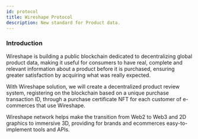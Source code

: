 ```yaml
---
id: protocol
title: Wireshape Protocol
description: New standard for Product data.
---
```


### Introduction

Wireshape is building a public blockchain dedicated to decentralizing global product data, making it useful for consumers to have real, complete and relevant information about a product before it is purchased, ensuring greater satisfaction by acquiring what was really expected.

With Wireshape solution, we will create a decentralized product review system, registering on the blockchain based on a unique purchase transaction ID, through a purchase certificate NFT for each customer of e-commerces that use Wireshape.

Wireshape network helps make the transition from Web2 to Web3 and 2D graphics to immersive 3D, providing for brands and ecommerces easy-to-implement tools and APIs.
